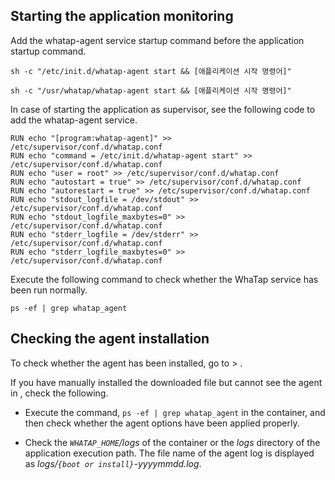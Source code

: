 ## Starting the application monitoring

<Tabs>
<TabItem value="cm" label="Command" default>

Add the whatap-agent service startup command before the application startup command. 

```docker title='Red Hat/CentOS, Debian/Ubuntu, Amazon Linux'
sh -c "/etc/init.d/whatap-agent start && [애플리케이션 시작 명령어]"
```

```docker title='Alpine Linux'
sh -c "/usr/whatap/whatap-agent start && [애플리케이션 시작 명령어]"
```

</TabItem>

<TabItem value="sup" label="Supervisor" default>

In case of starting the application as supervisor, see the following code to add the whatap-agent service.

```docker
RUN echo "[program:whatap-agent]" >> /etc/supervisor/conf.d/whatap.conf
RUN echo "command = /etc/init.d/whatap-agent start" >> /etc/supervisor/conf.d/whatap.conf
RUN echo "user = root" >> /etc/supervisor/conf.d/whatap.conf
RUN echo "autostart = true" >> /etc/supervisor/conf.d/whatap.conf
RUN echo "autorestart = true" >> /etc/supervisor/conf.d/whatap.conf
RUN echo "stdout_logfile = /dev/stdout" >> /etc/supervisor/conf.d/whatap.conf
RUN echo "stdout_logfile_maxbytes=0" >> /etc/supervisor/conf.d/whatap.conf
RUN echo "stderr_logfile = /dev/stderr" >> /etc/supervisor/conf.d/whatap.conf
RUN echo "stderr_logfile_maxbytes=0" >> /etc/supervisor/conf.d/whatap.conf
```

</TabItem>

</Tabs>

Execute the following command to check whether the WhaTap service has been run normally. 

```docker
ps -ef | grep whatap_agent
```

## Checking the agent installation

To check whether the agent has been installed, go to <Cmdname sid="dashboard" className="uitext" /> > <Cmdname sid="serviceDashboard" className="uitext" />.

If you have manually installed the downloaded file but cannot see the agent in <Cmdname sid="dashboard" className="uitext" />, check the following.

- Execute the command, `ps -ef | grep whatap_agent` in the container, and then check whether the agent options have been applied properly.

- Check the _`WHATAP_HOME`/logs_ of the container or the _logs_ directory of the application execution path. The file name of the agent log is displayed as _logs/`{boot or install}`-yyyymmdd.log_.
